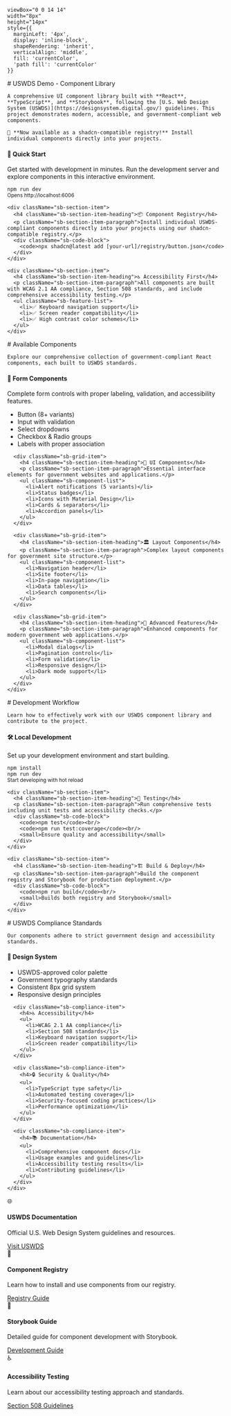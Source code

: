 
    viewBox="0 0 14 14" 
    width="8px" 
    height="14px" 
    style={{ 
      marginLeft: '4px',
      display: 'inline-block',
      shapeRendering: 'inherit',
      verticalAlign: 'middle',
      fill: 'currentColor',
      'path fill': 'currentColor'
    }}
>
  <path d="m11.1 7.35-5.5 5.5a.5.5 0 0 1-.7-.7L10.04 7 4.9 1.85a.5.5 0 1 1 .7-.7l5.5 5.5c.2.2.2.5 0 .7Z" />
</svg>

<Meta title="Configure your USWDS project" />

<div className="sb-container">
  <div className='sb-section-title'>
    # USWDS Demo - Component Library

    A comprehensive UI component library built with **React**, **TypeScript**, and **Storybook**, following the [U.S. Web Design System (USWDS)](https://designsystem.digital.gov/) guidelines. This project demonstrates modern, accessible, and government-compliant web components.

    🎯 **Now available as a shadcn-compatible registry!** Install individual components directly into your projects.
  </div>
  
  <div className="sb-section">
    <div className="sb-section-item">
      <h4 className="sb-section-item-heading">🚀 Quick Start</h4>
      <p className="sb-section-item-paragraph">Get started with development in minutes. Run the development server and explore components in this interactive environment.</p>
      <div className="sb-code-block">
        <code>npm run dev</code><br/>
        <small>Opens http://localhost:6006</small>
      </div>
    </div>
    
    <div className="sb-section-item">
      <h4 className="sb-section-item-heading">📦 Component Registry</h4>
      <p className="sb-section-item-paragraph">Install individual USWDS-compliant components directly into your projects using our shadcn-compatible registry.</p>
      <div className="sb-code-block">
        <code>npx shadcn@latest add [your-url]/registry/button.json</code>
      </div>
    </div>
    
    <div className="sb-section-item">
      <h4 className="sb-section-item-heading">♿ Accessibility First</h4>
      <p className="sb-section-item-paragraph">All components are built with WCAG 2.1 AA compliance, Section 508 standards, and include comprehensive accessibility testing.</p>
      <ul className="sb-feature-list">
        <li>✅ Keyboard navigation support</li>
        <li>✅ Screen reader compatibility</li>
        <li>✅ High contrast color schemes</li>
      </ul>
    </div>
  </div>
</div>

<div className="sb-container">
  <div className='sb-section-title'>
    # Available Components

    Explore our comprehensive collection of government-compliant React components, each built to USWDS standards.
  </div>

  <div className="sb-section">
    <div className="sb-features-grid">
      <div className="sb-grid-item">
        <h4 className="sb-section-item-heading">🔘 Form Components</h4>
        <p className="sb-section-item-paragraph">Complete form controls with proper labeling, validation, and accessibility features.</p>
        <ul className="sb-component-list">
          <li>Button (8+ variants)</li>
          <li>Input with validation</li>
          <li>Select dropdowns</li>
          <li>Checkbox & Radio groups</li>
          <li>Labels with proper association</li>
        </ul>
      </div>
      
      <div className="sb-grid-item">
        <h4 className="sb-section-item-heading">📱 UI Components</h4>
        <p className="sb-section-item-paragraph">Essential interface elements for government websites and applications.</p>
        <ul className="sb-component-list">
          <li>Alert notifications (5 variants)</li>
          <li>Status badges</li>
          <li>Icons with Material Design</li>
          <li>Cards & separators</li>
          <li>Accordion panels</li>
        </ul>
      </div>
      
      <div className="sb-grid-item">
        <h4 className="sb-section-item-heading">🏛️ Layout Components</h4>
        <p className="sb-section-item-paragraph">Complex layout components for government site structure.</p>
        <ul className="sb-component-list">
          <li>Navigation header</li>
          <li>Site footer</li>
          <li>In-page navigation</li>
          <li>Data tables</li>
          <li>Search components</li>
        </ul>
      </div>
      
      <div className="sb-grid-item">
        <h4 className="sb-section-item-heading">🎨 Advanced Features</h4>
        <p className="sb-section-item-paragraph">Enhanced components for modern government web applications.</p>
        <ul className="sb-component-list">
          <li>Modal dialogs</li>
          <li>Pagination controls</li>
          <li>Form validation</li>
          <li>Responsive design</li>
          <li>Dark mode support</li>
        </ul>
      </div>
    </div>
  </div>
</div>

<div className="sb-container">
  <div className='sb-section-title'>
    # Development Workflow

    Learn how to effectively work with our USWDS component library and contribute to the project.
  </div>

  <div className="sb-section">
    <div className="sb-section-item">
      <h4 className="sb-section-item-heading">🛠️ Local Development</h4>
      <p className="sb-section-item-paragraph">Set up your development environment and start building.</p>
      <div className="sb-code-block">
        <code>npm install</code><br/>
        <code>npm run dev</code><br/>
        <small>Start developing with hot reload</small>
      </div>
    </div>
    
    <div className="sb-section-item">
      <h4 className="sb-section-item-heading">🧪 Testing</h4>
      <p className="sb-section-item-paragraph">Run comprehensive tests including unit tests and accessibility checks.</p>
      <div className="sb-code-block">
        <code>npm test</code><br/>
        <code>npm run test:coverage</code><br/>
        <small>Ensure quality and accessibility</small>
      </div>
    </div>
    
    <div className="sb-section-item">
      <h4 className="sb-section-item-heading">🏗️ Build & Deploy</h4>
      <p className="sb-section-item-paragraph">Build the component registry and Storybook for production deployment.</p>
      <div className="sb-code-block">
        <code>npm run build</code><br/>
        <small>Builds both registry and Storybook</small>
      </div>
    </div>
  </div>
</div>

<div className="sb-container">
  <div className='sb-section-title'>
    # USWDS Compliance Standards

    Our components adhere to strict government design and accessibility standards.
  </div>

  <div className="sb-section">
    <div className="sb-compliance-grid">
      <div className="sb-compliance-item">
        <h4>🎨 Design System</h4>
        <ul>
          <li>USWDS-approved color palette</li>
          <li>Government typography standards</li>
          <li>Consistent 8px grid system</li>
          <li>Responsive design principles</li>
        </ul>
      </div>
      
      <div className="sb-compliance-item">
        <h4>♿ Accessibility</h4>
        <ul>
          <li>WCAG 2.1 AA compliance</li>
          <li>Section 508 standards</li>
          <li>Keyboard navigation support</li>
          <li>Screen reader compatibility</li>
        </ul>
      </div>
      
      <div className="sb-compliance-item">
        <h4>🔒 Security & Quality</h4>
        <ul>
          <li>TypeScript type safety</li>
          <li>Automated testing coverage</li>
          <li>Security-focused coding practices</li>
          <li>Performance optimization</li>
        </ul>
      </div>
      
      <div className="sb-compliance-item">
        <h4>📚 Documentation</h4>
        <ul>
          <li>Comprehensive component docs</li>
          <li>Usage examples and guidelines</li>
          <li>Accessibility testing results</li>
          <li>Contributing guidelines</li>
        </ul>
      </div>
    </div>
  </div>
</div>

<div className="sb-section sb-resources">
  <div className="sb-section-item">
    <div className="sb-resource-icon">🌐</div>
    <div>
      <h4>USWDS Documentation</h4>
      <p>Official U.S. Web Design System guidelines and resources.</p>
      <a href="https://designsystem.digital.gov/" target="_blank">
        Visit USWDS<RightArrow />
      </a>
    </div>
  </div>
  
  <div className="sb-section-item">
    <div className="sb-resource-icon">📖</div>
    <div>
      <h4>Component Registry</h4>
      <p>Learn how to install and use components from our registry.</p>
      <a href="./REGISTRY_USAGE.md" target="_blank">
        Registry Guide<RightArrow />
      </a>
    </div>
  </div>
  
  <div className="sb-section-item">
    <div className="sb-resource-icon">🧪</div>
    <div>
      <h4>Storybook Guide</h4>
      <p>Detailed guide for component development with Storybook.</p>
      <a href="./STORYBOOK_GUIDE.md" target="_blank">
        Development Guide<RightArrow />
      </a>
    </div>
  </div>
  
  <div className="sb-section-item">
    <div className="sb-resource-icon">♿</div>
    <div>
      <h4>Accessibility Testing</h4>
      <p>Learn about our accessibility testing approach and standards.</p>
      <a href="https://www.section508.gov/" target="_blank">
        Section 508 Guidelines<RightArrow />
      </a>
    </div>
  </div>
</div>

<style>
  {`
  .sb-container {
    margin-bottom: 48px;
  }

  .sb-section {
    width: 100%;
    display: flex;
    flex-direction: row;
    gap: 20px;
  }

  .sb-section-title {
    margin-bottom: 32px;
  }

  .sb-section a:not(h1 a, h2 a, h3 a) {
    font-size: 14px;
  }

  .sb-section-item, .sb-grid-item {
    flex: 1;
    display: flex;
    flex-direction: column;
  }

  .sb-section-item-heading {
    padding-top: 20px !important;
    padding-bottom: 5px !important;
    margin: 0 !important;
  }
  
  .sb-section-item-paragraph {
    margin: 0;
    padding-bottom: 10px;
  }

  .sb-features-grid {
    display: grid;
    grid-template-columns: repeat(2, 1fr);
    grid-gap: 32px 20px;
  }

  .sb-compliance-grid {
    display: grid;
    grid-template-columns: repeat(2, 1fr);
    grid-gap: 32px 20px;
  }

  .sb-compliance-item h4 {
    margin-bottom: 12px;
    color: #005ea2;
  }

  .sb-compliance-item ul {
    margin: 0;
    padding-left: 16px;
    list-style-type: none;
  }

  .sb-compliance-item li {
    margin-bottom: 8px;
    position: relative;
  }

  .sb-compliance-item li:before {
    content: "✓";
    color: #00a91c;
    font-weight: bold;
    position: absolute;
    left: -16px;
  }

  .sb-code-block {
    background: #f1f3f4;
    border: 1px solid #dfe1e2;
    border-radius: 4px;
    padding: 16px;
    font-family: 'Roboto Mono', monospace;
    margin: 12px 0;
  }

  .sb-code-block code {
    background: none;
    font-size: 14px;
    color: #1b1b1b;
  }

  .sb-code-block small {
    color: #71767a;
    font-size: 12px;
  }

  .sb-feature-list, .sb-component-list {
    margin: 12px 0;
    padding-left: 0;
    list-style: none;
  }

  .sb-feature-list li, .sb-component-list li {
    margin-bottom: 8px;
    padding-left: 16px;
    position: relative;
  }

  .sb-component-list li:before {
    content: "•";
    color: #005ea2;
    position: absolute;
    left: 0;
  }

  .sb-resources {
    display: grid;
    grid-template-columns: repeat(2, 1fr);
    grid-gap: 24px;
    margin-top: 48px;
    padding-top: 48px;
    border-top: 1px solid #dfe1e2;
  }

  .sb-resource-icon {
    font-size: 24px;
    margin-bottom: 12px;
  }

  .sb-resources h4 {
    margin: 0 0 8px 0;
    color: #1b1b1b;
  }

  .sb-resources p {
    margin: 0 0 12px 0;
    color: #71767a;
    font-size: 14px;
  }

  @media screen and (max-width: 800px) {
    .sb-features-grid, .sb-compliance-grid {
      grid-template-columns: repeat(1, 1fr);
    }
    
    .sb-resources {
      grid-template-columns: repeat(1, 1fr);
    }
  }

  @media screen and (max-width: 600px) {
    .sb-section {
      flex-direction: column;
    }

    .sb-features-grid, .sb-compliance-grid {
      grid-template-columns: repeat(1, 1fr);
    }

    .sb-resources {
      grid-template-columns: repeat(1, 1fr);
    }
  }
  `}
</style>